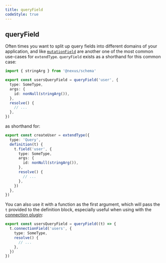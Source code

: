 ```yaml
---
title: queryField
codeStyle: true
---
```


## queryField

Often times you want to split up query fields into different domains of your application, and like [`mutationField`](/api/mutation-field) are another one of the most common use-cases for `extendType`. `queryField` exists as a shorthand for this common case:

```ts
import { stringArg } from '@nexus/schema'

export const usersQueryField = queryField('user', {
  type: SomeType,
  args: {
    id: nonNull(stringArg()),
  },
  resolve() {
    // ...
  },
})
```

as shorthand for:

```ts
export const createUser = extendType({
  type: 'Query',
  definition(t) {
    t.field('user', {
      type: SomeType,
      args: {
        id: nonNull(stringArg()),
      },
      resolve() {
        // ...
      },
    })
  },
})
```

You can also use it with a function as the first argument, which will pass the `t` provided to the definition block, especially useful when using with the [connection plugin](/plugins/connection):

```ts
export const usersQueryField = queryField((t) => {
  t.connectionField('users', {
    type: SomeType,
    resolve() {
      // ...
    },
  })
})
```
